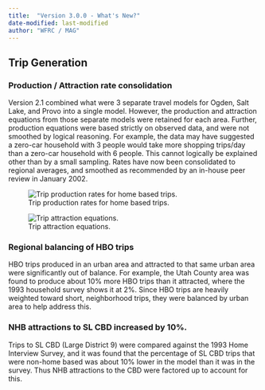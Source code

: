 ```yaml
---
title:  "Version 3.0.0 - What's New?"
date-modified: last-modified
author: "WFRC / MAG"
---
```


## Trip Generation
### Production / Attraction rate consolidation
Version 2.1 combined what were 3 separate travel models for Ogden, Salt Lake, and Provo into a single model.  However, the production and attraction equations from those separate models were retained for each area.  Further, production equations were based strictly on observed data, and were not smoothed by logical reasoning.  For example, the data may have suggested a zero-car household with 3 people would take more shopping trips/day than a zero-car household with 6 people.  This cannot logically be explained other than by a small sampling.  Rates have now been consolidated to regional averages, and smoothed as recommended by an in-house peer review in January 2002.

![Trip production rates for home based trips.](_pictures/tp-rates.png){#fig-tp}

![Trip attraction equations.](_pictures/tattraction-eq.png){#fig-ta-eq}

### Regional balancing of HBO trips
HBO trips produced in an urban area and attracted to that same urban area were significantly out of balance.  For example, the Utah County area was found to produce about 10% more HBO trips than it attracted, where the 1993 household survey shows it at 2%.  Since HBO trips are heavily weighted toward short, neighborhood trips, they were balanced by urban area to help address this.

### NHB attractions to SL CBD increased by 10%.
Trips to SL CBD (Large District 9) were compared against the 1993 Home Interview Survey, and it was found that the percentage of SL CBD trips that were non-home based was about 10% lower in the model than it was in the survey.  Thus NHB attractions to the CBD were factored up to account for this.


